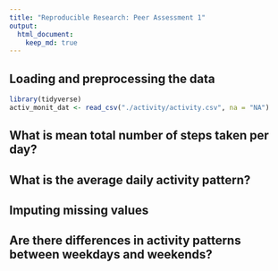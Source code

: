 ```yaml
---
title: "Reproducible Research: Peer Assessment 1"
output: 
  html_document:
    keep_md: true
---
```



## Loading and preprocessing the data
```r
library(tidyverse)
activ_monit_dat <- read_csv("./activity/activity.csv", na = "NA")
```


## What is mean total number of steps taken per day?



## What is the average daily activity pattern?



## Imputing missing values



## Are there differences in activity patterns between weekdays and weekends?
